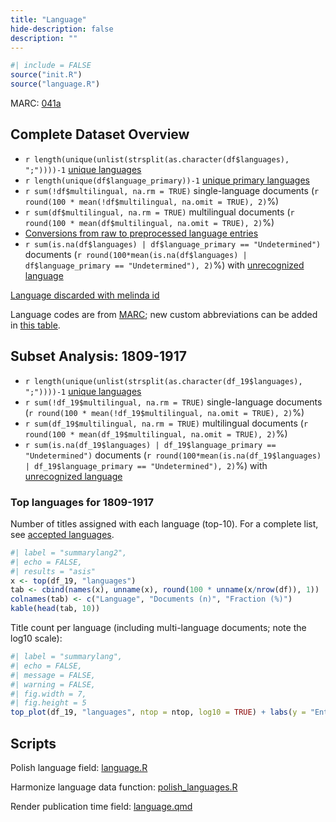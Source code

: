 ```yaml
---
title: "Language"
hide-description: false
description: ""
---
```


```r
#| include = FALSE
source("init.R")
source("language.R")
```

MARC: [041a](https://www.loc.gov/marc/bibliographic/bd041.html)

## Complete Dataset Overview

-   `r length(unique(unlist(strsplit(as.character(df$languages), ";"))))-1` [unique languages](https://a3s.fi/swift/v1/AUTH_3c0ccb602fa24298a6fe3ae224ca022f/fennica-container/output.tables/languages_accepted.csv)
-   `r length(unique(df$language_primary))-1` [unique primary languages](https://a3s.fi/swift/v1/AUTH_3c0ccb602fa24298a6fe3ae224ca022f/fennica-container/output.tables/language_primary_accepted.csv)\
-   `r sum(!df$multilingual, na.rm = TRUE)` single-language documents (`r round(100 * mean(!df$multilingual, na.omit = TRUE), 2)`%)
-   `r sum(df$multilingual, na.rm = TRUE)` multilingual documents (`r round(100 * mean(df$multilingual, na.omit = TRUE), 2)`%)
-   [Conversions from raw to preprocessed language entries](https://a3s.fi/swift/v1/AUTH_3c0ccb602fa24298a6fe3ae224ca022f/fennica-container/output.tables/language_conversions.csv)
-   `r sum(is.na(df$languages) | df$language_primary == "Undetermined")` documents (`r round(100*mean(is.na(df$languages) | df$language_primary == "Undetermined"), 2)`%) with [unrecognized language](https://a3s.fi/swift/v1/AUTH_3c0ccb602fa24298a6fe3ae224ca022f/fennica-container./output.tables/language_discarded.csv)

[Language discarded with melinda id](https://a3s.fi/swift/v1/AUTH_3c0ccb602fa24298a6fe3ae224ca022f/fennica-container/output.tables/language_discarded_id.csv)

Language codes are from [MARC](https://www.loc.gov/marc/languages/language_code.html); new custom abbreviations can be added in [this table](https://a3s.fi/swift/v1/AUTH_3c0ccb602fa24298a6fe3ae224ca022f/fennica-container/output.tables/language_abbreviations.csv).

## Subset Analysis: 1809-1917

-   `r length(unique(unlist(strsplit(as.character(df_19$languages), ";"))))-1` [unique languages](https://a3s.fi/swift/v1/AUTH_3c0ccb602fa24298a6fe3ae224ca022f/fennica-container/output.tables/languages_accepted_19.csv)
-   `r sum(!df_19$multilingual, na.rm = TRUE)` single-language documents (`r round(100 * mean(!df_19$multilingual, na.omit = TRUE), 2)`%)
-   `r sum(df_19$multilingual, na.rm = TRUE)` multilingual documents (`r round(100 * mean(df_19$multilingual, na.omit = TRUE), 2)`%)
-   `r sum(is.na(df_19$languages) | df_19$language_primary == "Undetermined")` documents (`r round(100*mean(is.na(df_19$languages) | df_19$language_primary == "Undetermined"), 2)`%) with [unrecognized language](https://a3s.fi/swift/v1/AUTH_3c0ccb602fa24298a6fe3ae224ca022f/fennica-container/output.tables/language_discarded_19.csv)

### Top languages for 1809-1917

Number of titles assigned with each language (top-10). For a complete list, see [accepted languages](https://a3s.fi/swift/v1/AUTH_3c0ccb602fa24298a6fe3ae224ca022f/fennica-container/output.tables/language_accepted_19.csv).

```r
#| label = "summarylang2",
#| echo = FALSE,
#| results = "asis"
x <- top(df_19, "languages")
tab <- cbind(names(x), unname(x), round(100 * unname(x/nrow(df)), 1))
colnames(tab) <- c("Language", "Documents (n)", "Fraction (%)")
kable(head(tab, 10))
```

Title count per language (including multi-language documents; note the log10 scale):

```r
#| label = "summarylang",
#| echo = FALSE,
#| message = FALSE,
#| warning = FALSE,
#| fig.width = 7,
#| fig.height = 5
top_plot(df_19, "languages", ntop = ntop, log10 = TRUE) + labs(y = "Entries (n)")
```

## Scripts 

Polish language field: [language.R](https://github.com/fennicahub/fennica/blob/master/inst/examples/language.R)

Harmonize language data function: [polish_languages.R](https://github.com/fennicahub/fennica/blob/master/R/polish_languages.R)

Render publication time field: [language.qmd](https://github.com/fennicahub/fennica/blob/master/inst/examples/language.qmd)